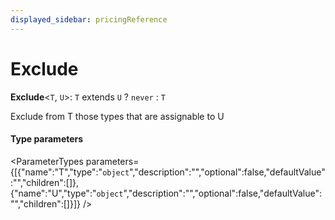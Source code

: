 ```yaml
---
displayed_sidebar: pricingReference
---
```



# Exclude

 **Exclude**<`T`, `U`\>: `T` extends `U` ? `never` : `T`

Exclude from T those types that are assignable to U

#### Type parameters

<ParameterTypes parameters={[{"name":"T","type":"`object`","description":"","optional":false,"defaultValue":"","children":[]},{"name":"U","type":"`object`","description":"","optional":false,"defaultValue":"","children":[]}]} />
